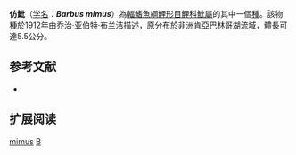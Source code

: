{{Speciesbox 
| taxon = Barbus mimus
| image = Barbus mimus.jpg
| status = LC
| status_system = IUCN3.1
| authority = [[乔治·亚伯特·布兰洁|Boulenger]], 1912
| synonyms = 
}}

'''仿魮'''（[[学名|学名]]：'''''Barbus mimus'''''）為[[輻鰭魚綱|輻鰭魚綱]][[鯉形目|鯉形目]][[鯉科|鯉科]][[魮屬|魮屬]]的其中一個[[種|種]]。該物種於1912年由[[乔治·亚伯特·布兰洁|乔治·亚伯特·布兰洁]]描述，原分布於[[非洲|非洲]][[肯亞|肯亞]][[巴林哥湖|巴林哥湖]]流域，體長可達5.5公分。

== 参考文献 ==
*{{FishBase_species|genus=Barbus|species=mimus|year=2011|month=12}}

== 扩展阅读 ==
{{refbegin}}
{{wikispecies-inline|Barbus mimus|仿魮}}
{{refend}}
{{Taxonbar|from=Q2438974}}

[[Category:魮屬|mimus]]
[[Category:1912年描述的魚類|B]]